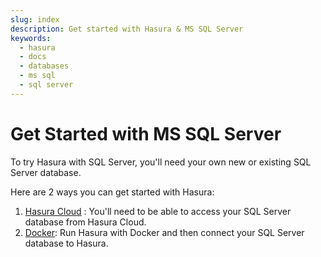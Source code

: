 ```yaml
---
slug: index
description: Get started with Hasura & MS SQL Server
keywords:
  - hasura
  - docs
  - databases
  - ms sql
  - sql server
---
```


# Get Started with MS SQL Server

To try Hasura with SQL Server, you'll need your own new or existing SQL Server database.

Here are 2 ways you can get started with Hasura:

1.  [Hasura Cloud](/databases/ms-sql-server/getting-started/cloud.mdx) : You'll need to be able to access your SQL Server database from Hasura Cloud.
2.  [Docker](/databases/ms-sql-server/getting-started/docker.mdx): Run Hasura with Docker and then connect your SQL Server database to Hasura.

<!--
- [Hasura Cloud](/databases/ms-sql-server/getting-started/cloud.mdx)
- [Docker](/databases/ms-sql-server/getting-started/docker.mdx)
-->